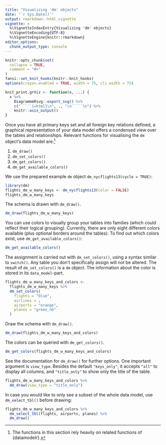 ```yaml
---
title: "Visualizing 'dm' objects"
date: "`r Sys.Date()`"
output: rmarkdown::html_vignette
vignette: >
  %\VignetteIndexEntry{Visualizing 'dm' objects}
  %\VignetteEncoding{UTF-8}
  %\VignetteEngine{knitr::rmarkdown}
editor_options: 
  chunk_output_type: console
---
```


```r
knitr::opts_chunk$set(
  collapse = TRUE,
  comment = "#>"
)
fansi::set_knit_hooks(knitr::knit_hooks)
options(crayon.enabled = TRUE, width = 75, cli.width = 75)

knit_print.grViz <- function(x, ...) {
  x %>% 
    DiagrammeRsvg::export_svg() %>% 
    c("`````{=html}\n", ., "\n`````\n") %>% 
    knitr::asis_output()
}
```


Once you have all primary keys set and all foreign key relations defined, a graphical representation of your data model offers a condensed view over the tables and relationships.
Relevant functions for visualising the `dm` object's data model are:^[The functions in this section rely heavily on related functions of {datamodelr}.]

1. `dm_draw()`
1. `dm_set_colors()`
1. `dm_get_colors()`
1. `dm_get_available_colors()`

We use the prepared example `dm` object `dm_nycflights13(cycle = TRUE)`:
```r
library(dm)
flights_dm_w_many_keys <- dm_nycflights13(color = FALSE)
flights_dm_w_many_keys
```

The schema is drawn with `dm_draw()`. 
```r
dm_draw(flights_dm_w_many_keys)
```

You can use colors to visually group your tables into families (which could reflect their logical grouping).
Currently, there are only eight different colors available (plus optional borders around the tables).
To find out which colors exist, use `dm_get_available_colors()`:
```r
dm_get_available_colors()
```

The assignment is carried out with `dm_set_colors()`, using a syntax similar to `switch()`.
Any table you don't specifically assign will not be altered. 
The result of `dm_set_colors()` is a `dm` object.
The information about the color is stored in its `data_model`-part.
```r
flights_dm_w_many_keys_and_colors <-
  flights_dm_w_many_keys %>% 
  dm_set_colors(
    flights = "blue",
    airlines = ,
    airports = "orange",
    planes = "green_nb"
  )
```

Draw the schema with `dm_draw()`. 
```r
dm_draw(flights_dm_w_many_keys_and_colors)
```

The colors can be queried with `dm_get_colors()`. 
```r
dm_get_colors(flights_dm_w_many_keys_and_colors)
```

See the documentation for `dm_draw()` for further options.
One important argument is `view_type`.
Besides the default `"keys_only"`, it accepts `"all"` to display all columns, and `"title_only"` to show only the title of the table.

```r
flights_dm_w_many_keys_and_colors %>% 
  dm_draw(view_type = "title_only")
```

In case you would like to only see a subset of the whole data model, use `dm_select_tbl()` before drawing:

```r
flights_dm_w_many_keys_and_colors %>% 
  dm_select_tbl(flights, airports, planes) %>% 
  dm_draw()
```
